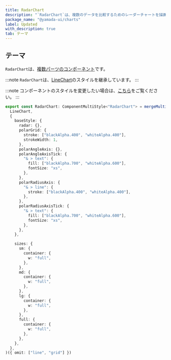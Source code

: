 ```yaml
---
title: RadarChart
description: "`RadarChart`は、複数のデータを比較するためのレーダーチャートを描画するコンポーネントです。"
package_name: "@yamada-ui/charts"
label: Updated
with_description: true
tab: テーマ
---
```


## テーマ

`RadarChart`は、[複数パーツのコンポーネント](/styled-system/theming/component-styles#複数パーツのコンポーネント)です。

:::note
`RadarChart`は、[LineChart](/components/data-display/line-chart)のスタイルを継承しています。
:::

:::note
コンポーネントのスタイルを変更したい場合は、[こちら](/styled-system/theming/customize-theme#コンポーネントのスタイルを変更する)をご覧ください。
:::

```ts
export const RadarChart: ComponentMultiStyle<"RadarChart"> = mergeMultiStyle(
  LineChart,
  {
    baseStyle: {
      radar: {},
      polarGrid: {
        stroke: ["blackAlpha.400", "whiteAlpha.400"],
        strokeWidth: 1,
      },
      polarAngleAxis: {},
      polarAngleAxisTick: {
        "& > text": {
          fill: ["blackAlpha.700", "whiteAlpha.600"],
          fontSize: "xs",
        },
      },
      polarRadiusAxis: {
        "& > line": {
          stroke: ["blackAlpha.400", "whiteAlpha.400"],
        },
      },
      polarRadiusAxisTick: {
        "& > text": {
          fill: ["blackAlpha.700", "whiteAlpha.600"],
          fontSize: "xs",
        },
      },
    },

    sizes: {
      sm: {
        container: {
          w: "full",
        },
      },
      md: {
        container: {
          w: "full",
        },
      },
      lg: {
        container: {
          w: "full",
        },
      },
      full: {
        container: {
          w: "full",
        },
      },
    },
  },
)({ omit: ["line", "grid"] })
```
